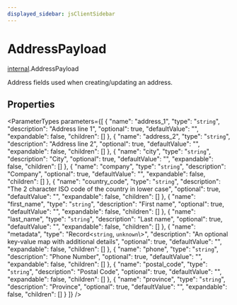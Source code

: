 ```yaml
---
displayed_sidebar: jsClientSidebar
---
```



# AddressPayload

[internal](../../modules/internal.mdx).AddressPayload

Address fields used when creating/updating an address.

## Properties

<ParameterTypes parameters={[
  {
    "name": "address_1",
    "type": "`string`",
    "description": "Address line 1",
    "optional": true,
    "defaultValue": "",
    "expandable": false,
    "children": []
  },
  {
    "name": "address_2",
    "type": "`string`",
    "description": "Address line 2",
    "optional": true,
    "defaultValue": "",
    "expandable": false,
    "children": []
  },
  {
    "name": "city",
    "type": "`string`",
    "description": "City",
    "optional": true,
    "defaultValue": "",
    "expandable": false,
    "children": []
  },
  {
    "name": "company",
    "type": "`string`",
    "description": "Company",
    "optional": true,
    "defaultValue": "",
    "expandable": false,
    "children": []
  },
  {
    "name": "country_code",
    "type": "`string`",
    "description": "The 2 character ISO code of the country in lower case",
    "optional": true,
    "defaultValue": "",
    "expandable": false,
    "children": []
  },
  {
    "name": "first_name",
    "type": "`string`",
    "description": "First name",
    "optional": true,
    "defaultValue": "",
    "expandable": false,
    "children": []
  },
  {
    "name": "last_name",
    "type": "`string`",
    "description": "Last name",
    "optional": true,
    "defaultValue": "",
    "expandable": false,
    "children": []
  },
  {
    "name": "metadata",
    "type": "Record<`string`, `unknown`\\>",
    "description": "An optional key-value map with additional details",
    "optional": true,
    "defaultValue": "",
    "expandable": false,
    "children": []
  },
  {
    "name": "phone",
    "type": "`string`",
    "description": "Phone Number",
    "optional": true,
    "defaultValue": "",
    "expandable": false,
    "children": []
  },
  {
    "name": "postal_code",
    "type": "`string`",
    "description": "Postal Code",
    "optional": true,
    "defaultValue": "",
    "expandable": false,
    "children": []
  },
  {
    "name": "province",
    "type": "`string`",
    "description": "Province",
    "optional": true,
    "defaultValue": "",
    "expandable": false,
    "children": []
  }
]} />
